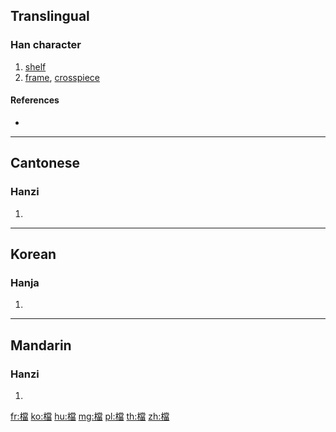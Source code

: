 {{also|档}}
==Translingual==

===Han character===
{{Han char|rn=75|rad=木|as=13|sn=17|four=49977|canj=DFBW}}

# [[shelf]]
# [[frame]], [[crosspiece]]

====References====
* {{Han ref|kx=0556.330|dkj=15665|dj=0946.080|hdz=21301.080|uh=6A94|ud=27284|bh=C0C9|bd=49353}}

----

==Cantonese==

===Hanzi===
{{yue-hanzi|jyut=|y=dong2, dong3|sim=档}}

# {{defn|lang=yue|sort=木13}}

----

==Korean==

===Hanja===
{{ko-hanja|hangeul=당|eumhun=|rv=dang|mr=tang|y=tang}}

# {{defn|lang=ko|sort=木13}}

----

==Mandarin==

===Hanzi===
{{cmn-hanzi|sim=档|pin=[[dǎng]] ([[dang3]])|wg=tang<sup>3</sup>}}

# {{defn|lang=cmn|sort=木13}}

[[fr:檔]]
[[ko:檔]]
[[hu:檔]]
[[mg:檔]]
[[pl:檔]]
[[th:檔]]
[[zh:檔]]